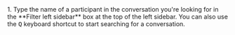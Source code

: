 

<Steps>
  1. Type the name of a participant in the conversation you're looking for in the
     **Filter left sidebar** box at the top of the left sidebar.
</Steps>

<KeyboardTip>
  You can also use the <kbd>Q</kbd> keyboard shortcut to start searching for
  a conversation.
</KeyboardTip>
